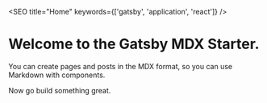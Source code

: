 
<SEO title="Home" keywords={['gatsby', 'application', 'react']} />

# Welcome to the Gatsby MDX Starter.

You can create pages and posts in the MDX format, so you can use Markdown with components.

Now go build something great.

<div style={{ maxWidth: '300px', marginBottom: '1.45rem' }}>
  <Image />
</div>
